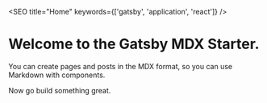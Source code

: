 
<SEO title="Home" keywords={['gatsby', 'application', 'react']} />

# Welcome to the Gatsby MDX Starter.

You can create pages and posts in the MDX format, so you can use Markdown with components.

Now go build something great.

<div style={{ maxWidth: '300px', marginBottom: '1.45rem' }}>
  <Image />
</div>
